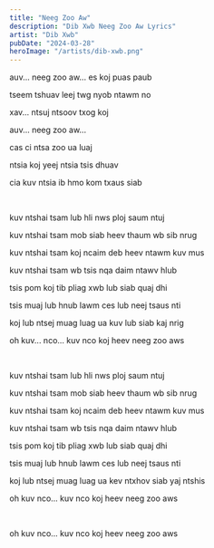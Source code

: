 ```yaml
---
title: "Neeg Zoo Aw"
description: "Dib Xwb Neeg Zoo Aw Lyrics"
artist: "Dib Xwb"
pubDate: "2024-03-28"
heroImage: "/artists/dib-xwb.png"
---
```


auv... neeg zoo aw... es koj puas paub

tseem tshuav leej twg nyob ntawm no

xav... ntsuj ntsoov txog koj

auv... neeg zoo aw...

cas ci ntsa zoo ua luaj

ntsia koj yeej ntsia tsis dhuav

cia kuv ntsia ib hmo kom txaus siab

<br />

kuv ntshai tsam lub hli nws ploj saum ntuj

kuv ntshai tsam mob siab heev thaum wb sib nrug

kuv ntshai tsam koj ncaim deb heev ntawm kuv mus

kuv ntshai tsam wb tsis nqa daim ntawv hlub

tsis pom koj tib pliag xwb lub siab quaj dhi

tsis muaj lub hnub lawm ces lub neej tsaus nti

koj lub ntsej muag luag ua kuv lub siab kaj nrig

oh kuv... nco... kuv nco koj heev neeg zoo aws

<br />

kuv ntshai tsam lub hli nws ploj saum ntuj

kuv ntshai tsam mob siab heev thaum wb sib nrug

kuv ntshai tsam koj ncaim deb heev ntawm kuv mus

kuv ntshai tsam wb tsis nqa daim ntawv hlub

tsis pom koj tib pliag xwb lub siab quaj dhi

tsis muaj lub hnub lawm ces lub neej tsaus nti

koj lub ntsej muag luag ua kev ntxhov siab yaj ntshis

oh kuv nco... kuv nco koj heev neeg zoo aws

<br />

oh kuv nco... kuv nco koj heev neeg zoo aws

